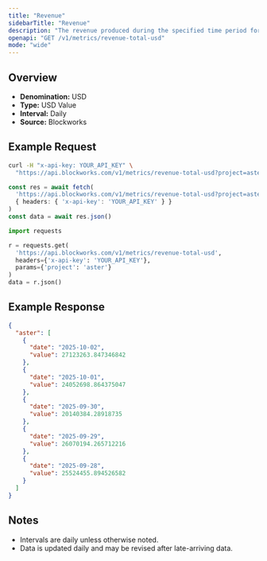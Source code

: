 ```yaml
---
title: "Revenue"
sidebarTitle: "Revenue"
description: "The revenue produced during the specified time period for given project."
openapi: "GET /v1/metrics/revenue-total-usd"
mode: "wide"
---
```


## Overview

- **Denomination:** USD
- **Type:** USD Value
- **Interval:** Daily
- **Source:** Blockworks

## Example Request

<CodeGroup>

```bash cURL
curl -H "x-api-key: YOUR_API_KEY" \
  "https://api.blockworks.com/v1/metrics/revenue-total-usd?project=aster"
```

```typescript TypeScript
const res = await fetch(
  'https://api.blockworks.com/v1/metrics/revenue-total-usd?project=aster',
  { headers: { 'x-api-key': 'YOUR_API_KEY' } }
)
const data = await res.json()
```

```python Python
import requests

r = requests.get(
  'https://api.blockworks.com/v1/metrics/revenue-total-usd',
  headers={'x-api-key': 'YOUR_API_KEY'},
  params={'project': 'aster'}
)
data = r.json()
```

</CodeGroup>

## Example Response

```json
{
  "aster": [
    {
      "date": "2025-10-02",
      "value": 27123263.847346842
    },
    {
      "date": "2025-10-01",
      "value": 24052698.864375047
    },
    {
      "date": "2025-09-30",
      "value": 20140384.28918735
    },
    {
      "date": "2025-09-29",
      "value": 26070194.265712216
    },
    {
      "date": "2025-09-28",
      "value": 25524455.894526582
    }
  ]
}
```

## Notes
- Intervals are daily unless otherwise noted.
- Data is updated daily and may be revised after late-arriving data.